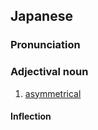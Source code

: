 ==Japanese==
{{ja-kanjitab|ひ|たい|しょう|てき|yomi=on}}

===Pronunciation===
{{ja-pron|ひたいしょうてき|y=on}}

===Adjectival noun===
{{ja-adj|infl=na|ひたいしょうてき}}

# [[asymmetrical]] {{gloss|not symmetrical}}

====Inflection====
{{ja-na|ひたいしょうてき}}